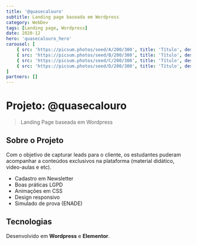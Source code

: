 ```yaml
---
title: '@quasecalouro'
subtitle: Landing page baseada em Wordpress
category: WebDev
tags: [Landing page, Wordpress]
date: 2020-12
hero: 'quasecalouro_hero'
carousel: [
	{ src: 'https://picsum.photos/seed/A/200/300', title: 'Título', description: 'Descrição' },
	{ src: 'https://picsum.photos/seed/B/200/300', title: 'Título', description: 'Descrição' },
	{ src: 'https://picsum.photos/seed/C/200/300', title: 'Título', description: 'Descrição' },
	{ src: 'https://picsum.photos/seed/D/200/300', title: 'Título', description: 'Descrição' },
]
partners: []
---
```


# Projeto: @quasecalouro

> Landing Page baseada em Wordpress

## Sobre o Projeto

Com o objetivo de capturar leads para o cliente, os estudantes puderam acompanhar a conteúdos exclusivos na plataforma (material didático, video-aulas e etc).

- Cadastro em Newsletter
- Boas práticas LGPD
- Animações em CSS
- Design responsivo
- Simulado de prova (ENADE)

## Tecnologias

Desenvolvido em **Wordpress** e **Elementor**.
